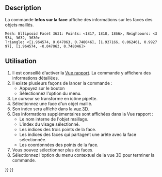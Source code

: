 <languages/>

{{Docnav/fr
|[[Mesh_Evaluation/fr|Évaluation]]
|[[Mesh_CurvatureInfo/fr|Infos de courbure]]
|[[Mesh_Workbench/fr|Atelier Mesh]]
|IconL=Mesh_Evaluation.svg
|IconR=Mesh_CurvatureInfo.svg
|IconC=Workbench_Mesh.svg
}}

{{GuiCommand/fr
|Name=Mesh EvaluateFacet
|Name/fr=Mesh Infos sur la face
|MenuLocation=Maillages → Analyser → Infos sur la face
|Workbenches=[[Mesh_Workbench/fr|Mesh]]
}}

==Description==

La commande '''Infos sur la face''' affiche des informations sur les faces des objets maillés.

 Mesh: Ellipsoid Facet 3631: Points: <1817, 1818, 1866>, Neighbours: <3534, 3632, 3630>
 Triangle: <[1.964574, 0.047063, 0.748046], [1.937166, 0.062461, 0.992797], [1.964574, -0.047063, 0.748046]>
{{Caption|Exemple des informations affichées dans la Vue rapport}}

<span id="Usage"></span>
==Utilisation==

# Il est conseillé d'activer la [[Report_view/fr|Vue rapport]]. La commande y affichera des informations détaillées.
# Il existe plusieurs façons de lancer la commande :
#* Appuyez sur le bouton {{Button|[[Image:Mesh_EvaluateFacet.svg|16px]] [[Mesh_EvaluateFacet/fr|Infos sur la face]]}}
#* Sélectionnez l'option {{MenuCommand |Maillages → Analyser → [[Image:Mesh_EvaluateFacet.svg|16px]] Infos sur la face}} du menu.
# Le curseur se transforme en icône pipette.
# Sélectionnez une face d'un objet maillé.
# Son index sera affiché dans la [[3D_view/fr|vue 3D]].
# Des informations supplémentaires sont affichées dans la Vue rapport :
#* Le nom interne de l'objet maillage.
#* L'index du visage sélectionné.
#* Les indices des trois points de la face.
#* Les indices des faces qui partagent une arête avec la face sélectionnée.
#* Les coordonnées des points de la face.
# Vous pouvez sélectionner plus de faces.
# Sélectionnez l'option {{MenuCommand|Quitter le mode information}} du menu contextuel de la vue 3D pour terminer la commande.


{{Docnav/fr
|[[Mesh_Evaluation/fr|Évaluation]]
|[[Mesh_CurvatureInfo/fr|Infos de courbure]]
|[[Mesh_Workbench/fr|Atelier Mesh]]
|IconL=Mesh_Evaluation.svg
|IconR=Mesh_CurvatureInfo.svg
|IconC=Workbench_Mesh.svg
}}

{{Mesh Tools navi{{#translation:}}}}
{{Userdocnavi{{#translation:}}}}
{{clear}}
